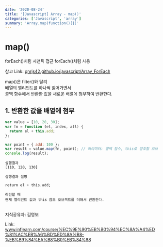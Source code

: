 ```yaml
---
date: '2020-08-24'
title: '[Javascript] Array - map()'
categories: ['Javascript', 'array']
summary: 'Array.map(function(){})'
---
```


# map()

forEach()처럼 시맨틱 접근
forEach()처럼 사용

참고 Link: <a href='https://qnrjs42.github.io/javascript/Array_ForEach' target='_blank' rel='noreferrer noopener'>qnrjs42.github.io/javascript/Array_ForEach</a>

map()은 filter()와 달리<br />
배열의 엘리먼트를 하나씩 읽어가면서<br />
콜백 함수에서 반환한 값을 새로운 배열에 첨부하여 반환한다.

## 1. 반환한 값을 배열에 첨부

```javascript
var value = [10, 20, 30];
var fn = function (el, index, all) {
  return el + this.add;
};

var point = { add: 100 };
var result = value.map(fn, point); // 파라미터: 콜백 함수, this로 참조할 오브젝트
console.log(result);
```

```shell
실행결과
[110, 120, 130]
```

```shell
실행결과 설명

return el + this.add;

리턴할 때
현재 엘리먼트 값과 this 참조 오브젝트를 더해서 반환한다.
```

<br />
지식공유자: 김영보

Link: <a href='https://www.inflearn.com/course/%EC%9E%90%EB%B0%94%EC%8A%A4%ED%81%AC%EB%A6%BD%ED%8A%B8-%EB%B9%84%EA%B8%B0%EB%84%88' target='_blank' rel='noreferrer noopener'>www.inflearn.com/course/%EC%9E%90%EB%B0%94%EC%8A%A4%ED%81%AC%EB%A6%BD%ED%8A%B8-%EB%B9%84%EA%B8%B0%EB%84%88</a>
